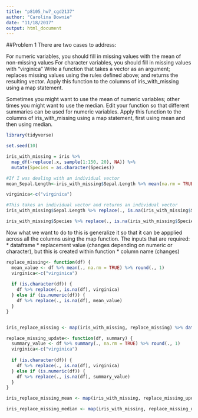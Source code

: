 ```yaml
---
title: "p8105_hw7_cgd2137"
author: "Carolina Downie"
date: "11/18/2017"
output: html_document
---
```


##Problem 1
There are two cases to address:

For numeric variables, you should fill in missing values with the mean of non-missing values
For character variables, you should fill in missing values with "virginica"
Write a function that takes a vector as an argument; replaces missing values using the rules defined above; and returns the resulting vector. Apply this function to the columns of iris_with_missing using a map statement.

Sometimes you might want to use the mean of numeric variables; other times you might want to use the median. Edit your function so that different summaries can be used for numeric variables. Apply this function to the columns of iris_with_missing using a map statement, first using mean and then using median.


```r

library(tidyverse)

set.seed(10)

iris_with_missing = iris %>% 
  map_df(~replace(.x, sample(1:150, 20), NA)) %>%
  mutate(Species = as.character(Species))
```

```r
#If I was dealing with an individual vector
mean_Sepal.Length<-iris_with_missing$Sepal.Length %>% mean(na.rm = TRUE) %>% round(., 1)

virginica<-c("virginica")

#This takes an individual vector and returns an individual vector
iris_with_missing$Sepal.Length %>% replace(., is.na(iris_with_missing$Sepal.Length), mean_Sepal.Length)

iris_with_missing$Species %>% replace(., is.na(iris_with_missing$Species), virginica)


```

Now what we want to do to this is generalize it so that it can be appplied across all the columns using the map function. 
The inputs that are required:
* dataframe
* replacement value (changes depending on numeric or character), but this is created within function
* column name (changes)

```r

replace_missing<- function(df) {
  mean_value <- df %>% mean(., na.rm = TRUE) %>% round(., 1)
  virginica<-c("virginica")
  
  if (is.character(df)) {
    df %>% replace(., is.na(df), virginica)
  } else if (is.numeric(df)) {
    df %>% replace(., is.na(df), mean_value)
  }
}



```

```r

iris_replace_missing <- map(iris_with_missing, replace_missing) %>% data.frame()
```


```r

replace_missing_update<- function(df, summary) {
  summary_value <- df %>% summary(., na.rm = TRUE) %>% round(., 1)
  virginica<-c("virginica")
  
  if (is.character(df)) {
    df %>% replace(., is.na(df), virginica)
  } else if (is.numeric(df)) {
    df %>% replace(., is.na(df), summary_value)
  }
}
```


```r
iris_replace_missing_mean <- map(iris_with_missing, replace_missing_update, mean) %>% data.frame()

iris_replace_missing_median <- map(iris_with_missing, replace_missing_update, median) %>% data.frame()

```
